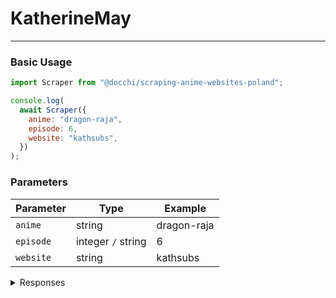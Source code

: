 # KatherineMay

---

### Basic Usage

```javascript
import Scraper from "@docchi/scraping-anime-websites-poland";

console.log(
  await Scraper({
    anime: "dragon-raja",
    episode: 6,
    website: "kathsubs",
  })
);
```

### Parameters

| Parameter | Type               | Example     |
| --------- | ------------------ | ----------- |
| `anime`   | string             | dragon-raja |
| `episode` | integer `/` string | 6           |
| `website` | string             | kathsubs    |

<details>
    <summary>Responses</summary>

#### Response `200`

```json
{
  "status": 200,
  "message": "Success",
  "episode_url": [
    { "player": "cda", "url": "https://ebd.cda.pl/620x368/12406023fb" }
  ],
  "episode_next_url": 7
}
```

#### Response `500`

```json
{ "status": 500, "message": "Something went wrong!" }
```

</details>
